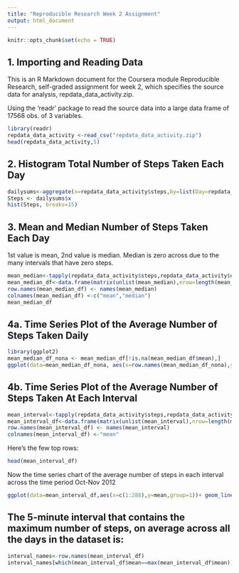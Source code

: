 ---
title: "Reproducible Research Week 2 Assignment"
output: html_document
---

```{r setup, include=FALSE}
knitr::opts_chunk$set(echo = TRUE)
```

## 1. Importing and Reading Data

This is an R Markdown document for the Coursera module Reproducible Research, self-graded assignment for week 2, which specifies the source data for analysis, repdata_data_activity.zip.  

Using the 'readr' package to read the source data into a large data frame of 17568 obs. of 3 variables.

```{r }
library(readr)
repdata_data_activity <-read_csv("repdata_data_activity.zip")
head(repdata_data_activity,5)
```

## 2. Histogram Total Number of Steps Taken Each Day

```{r}
dailysums<-aggregate(x=repdata_data_activity$steps,by=list(Day=repdata_data_activity$date), simplify=TRUE, FUN=sum)
Steps <- dailysums$x
hist(Steps, breaks=15)
```

## 3. Mean and Median Number of Steps Taken Each Day
1st value is mean, 2nd value is median.  Median is zero across due to the many intervals that have zero steps.

```{r}
mean_median<-tapply(repdata_data_activity$steps,repdata_data_activity$date,function(steps){c(mean(steps),median(steps))})
mean_median_df<-data.frame(matrix(unlist(mean_median),nrow=length(mean_median),byrow=T))
row.names(mean_median_df) <- names(mean_median)
colnames(mean_median_df) <-c("mean","median")
mean_median_df
```

## 4a. Time Series Plot of the Average Number of Steps Taken Daily
```{r}
library(ggplot2)
mean_median_df_nona <- mean_median_df[!is.na(mean_median_df$mean),]
ggplot(data=mean_median_df_nona, aes(x=row.names(mean_median_df_nona),y=mean,group=1)) + geom_line(color="gray",size=1) + geom_point() + scale_x_discrete(breaks=c('2012-10-02','2012-10-29','2012-11-29'), labels=c('2012-10-02'='10/2','2012-10-29'='10/29','2012-11-29'='11/29')) + labs(title="Number of Steps, Daily Average October - November 2012", x="dates", y="average") + theme(plot.title = element_text(hjust=.5))
```

## 4b. Time Series Plot of the Average Number of Steps Taken At Each Interval
```{r}
mean_interval<-tapply(repdata_data_activity$steps,repdata_data_activity$interval,function(steps){mean(steps,na.rm=TRUE)})
mean_interval_df<-data.frame(matrix(unlist(mean_interval),nrow=length(mean_interval),byrow=T))
row.names(mean_interval_df) <- names(mean_interval)
colnames(mean_interval_df) <-"mean"
```
Here's the few top rows:
```{r}
head(mean_interval_df)
```
Now the time series chart of the average number of steps in each interval across the time period Oct-Nov 2012
```{r}
ggplot(data=mean_interval_df,aes(x=c(1:288),y=mean,group=1))+ geom_line(color="gray",size=1) + geom_point() + scale_x_discrete(breaks=NULL)+labs(title="Number of Steps, Interval Average October - November 2012",x="interval", y="average") + theme(plot.title=element_text(hjust=.5))
```

## The 5-minute interval that contains the maximum number of steps, on average across all the days in the dataset is:
```{r}
interval_names<-row.names(mean_interval_df)
interval_names[which(mean_interval_df$mean==max(mean_interval_df$mean))]
```
